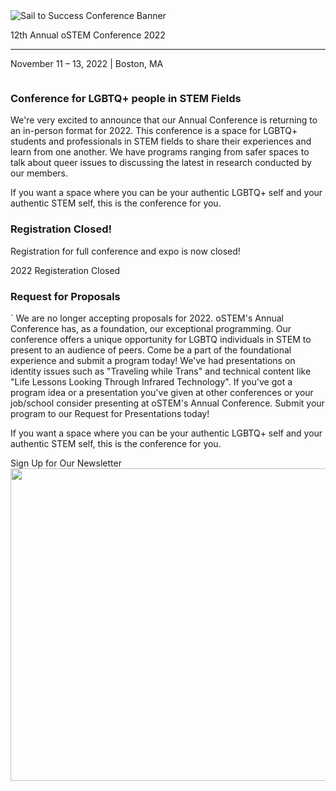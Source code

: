 

<SiteLayout>

<div className="border-b-4 border-deepwater border-solid pb-4 text-center">
    <img alt="Sail to Success Conference Banner"
         src="/images/2022/2022_lightbluebanner.png"
         className="flex w-full mx-auto"
    />
    <p className="text-5xl font-display font-medium text-navy">12th Annual oSTEM Conference 2022</p>
    <hr/>
    <p className="flex justify-center text-3xl font-display">
    November 11 &ndash; 13, 2022 | Boston, MA
    </p>
</div>
<div className="grid md:grid-cols-5 mt-9">
        <div className="rounded-l md:col-span-5 tint tint-dark"><img className="rounded-l object-cover w-full h-full" src="/images/oSTEM.2019.0049_Update_BannerSize.jpg" alt=""/></div>
        <div className="rounded-r md:col-span-5 p-4 bg-tint-seamist">
            <h3>Conference for LGBTQ+ people in STEM Fields</h3>
            <p>
                We're very excited to announce that our Annual Conference is returning to an in-person format for 2022.
                This conference is a space for LGBTQ+ students and professionals in STEM fields to share their experiences and learn from one another.
                We have programs ranging from safer spaces to talk about queer issues to discussing the latest in research conducted by our members.
            </p>
            <p>
                If you want a space where you can be your authentic LGBTQ+ self and your authentic STEM self, this is the conference for you.
            </p>
        </div>
        <div className="rounded-r md:col-span-5 mt-8 border-b-4 border-l-4 border-r-4 border-ostem-blue border-solid pb-4">
            <div className="bg-ostem-blue">
                <h3 className="p-4">Registration Closed!</h3>
            </div>
            <p className="p-4">
                Registration for full conference and expo is now closed!             
            </p>
            <div className="text-xl flex justify-center p-2">
                <CTAButton onClick="/2022/registration" backgroundColor="ostem-blue"> 2022 Registeration Closed</CTAButton>
            </div>
        </div>
        <div className="rounded-r md:col-span-5 mt-8 border-b-4 border-l-4 border-r-4 border-deepwater-light border-solid pb-4">
            <div className="bg-tint-deepwater-light">
                <h3 className="p-4">Request for Proposals</h3>
            </div>
            <p className="p-4">`
                We are no longer accepting proposals for 2022. oSTEM's Annual Conference has, as a foundation, our exceptional programming. 
                Our conference offers a unique opportunity for LGBTQ individuals in STEM to present to an audience of peers. 
                Come be a part of the foundational experience and submit a program today! 
                We've had presentations on identity issues such as "Traveling while Trans" and technical content like "Life Lessons Looking Through Infrared Technology". 
                If you've got a program idea or a presentation you've given at other conferences or your job/school consider presenting at oSTEM's Annual Conference. 
                Submit your program to our Request for Presentations today!
            </p>
            <p className="p-4">
                If you want a space where you can be your authentic LGBTQ+ self and your authentic STEM self, this is the conference for you.
            </p>
        </div>
    
</div>

<div className="text-xl flex justify-center p-8">
  <CTAButton onClick="https://www.ostem.org/page/newsletter">Sign Up for Our Newsletter</CTAButton>
</div>

<div className="bg-gradient-to-r from-seafoam to-navy via-deepwater">
    <ConferenceCountdown />
</div>

<div className="mt-8"> <Image src="/images/oSTEM.2019.0077.jpg" alt="" layout="responsive" width="800" height="500"/></div>

</SiteLayout>
